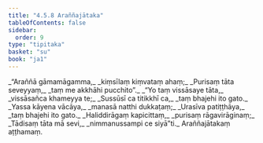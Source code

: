 ```yaml
---
title: "4.5.8 Araññajātaka"
tableOfContents: false
sidebar:
  order: 9
type: "tipitaka"
basket: "su"
book: "ja1"
---
```



<DynamicBreadcrumb />

<Division number="189" book="ja1">

<Paragraph number="1126" type="verses" book="ja1">
_“Araññā gāmamāgamma,_  
_kiṃsīlaṃ kiṃvataṃ ahaṃ;_  
_Purisaṃ tāta seveyyaṃ,_  
_taṃ me akkhāhi pucchito”._  

</Paragraph>

</Division>
<Division number="190" book="ja1">

<Paragraph number="1127" type="verses" book="ja1">
_“Yo taṃ vissāsaye tāta,_  
_vissāsañca khameyya te;_  
_Sussūsī ca titikkhī ca,_  
_taṃ bhajehi ito gato._  

</Paragraph>

</Division>
<Division number="191" book="ja1">

<Paragraph number="1128" type="verses" book="ja1">
_Yassa kāyena vācāya,_  
_manasā natthi dukkaṭaṃ;_  
_Urasīva patiṭṭhāya,_  
_taṃ bhajehi ito gato._  

</Paragraph>

</Division>
<Division number="192" book="ja1">

<Paragraph number="1129" type="verses" book="ja1">
_Haliddirāgaṃ kapicittaṃ,_  
_purisaṃ rāgavirāginaṃ;_  
_Tādisaṃ tāta mā sevi,_  
_nimmanussampi ce siyā”ti._  


</Paragraph>
</Division>

<Paragraph number="1130" type="center" book="ja1">
Araññajātakaṃ aṭṭhamaṃ.
</Paragraph>